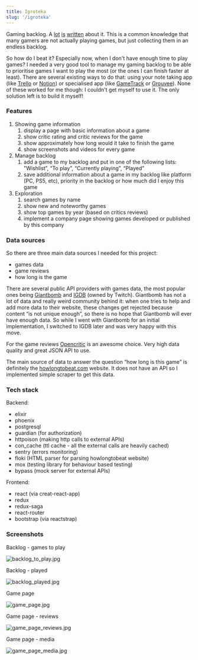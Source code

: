 ```yaml
---
title: Igroteka
slug: '/igroteka'
---
```


Gaming backlog. A [lot](https://kotaku.com/how-to-chip-away-at-a-massive-games-backlog-1845794480)
[is](https://www.wired.com/story/get-through-overflowing-game-library-game-backlog/)
[written](https://www.online-tech-tips.com/gaming/6-tips-to-manage-your-massive-gaming-backlog/)
about it. This is a common knowledge that many gamers are not actually playing games,
but just collecting them in an endless backlog.

So how do I beat it? Especially now, when I don't have enough time to play games? I
needed a very good tool to manage my gaming backlog to be able to prioritise games I want
to play the most (or the ones I can finish faster at least). There are several existing
ways to do that: using your note taking app (like
[Trello](https://trello.com/power-ups/5e32b07c80a9cd1d0e7e5e8e/gaming-backlog) or
[Notion](https://www.notion.so/Video-game-tracker-7adee9d8f02d485793fd4503b60e591d))
or specialised app (like [GameTrack](https://gametrack.app) or [Grouvee](https://www.grouvee.com)).
None of these worked for me though: I couldn't get myself to use it. The only solution
left is to build it myself!

### Features

1. Showing game information
   1. display a page with basic information about a game
   2. show critic rating and critic reviews for the game
   3. show approximately how long would it take to finish the game
   4. show screenshots and videos for every game
2. Manage backlog
   1. add a game to my backlog and put in one of the following lists: "Wishlist”, “To play”, “Currently playing”, “Played”
   2. save additional information about a game in my backlog like platform (PC, PS5, etc), priority in the backlog or how much did I enjoy this game
3. Exploration
   1. search games by name
   2. show new and noteworthy games
   3. show top games by year (based on critics reviews)
   4. implement a company page showing games developed or published by this company

### Data sources

So there are three main data sources I needed for this project:

- games data
- game reviews
- how long is the game

There are several public API providers with games data, the most popular ones
being [Giantbomb](https://www.giantbomb.com) and [IGDB](https://www.igdb.com/discover)
(owned by Twitch). Giantbomb has not a lot of data and really weird community behind it:
when one tries to help and add more data to their website, these changes get rejected
because content “is not unique enough”, so there is no hope that Giantbomb will ever
have enough data. So while I went with Giantbomb for an initial implementation,
I switched to IGDB later and was very happy with this move.

For the game reviews [Opencritic](https://opencritic.com) is an awesome choice.
Very high data quality and great JSON API to use.

The main source of data to answer the question “how long is this game” is
definitely the [howlongtobeat.com](http://howlongtobeat.com) website. It
does not have an API so I implemented simple scraper to get this data.

### Tech stack

Backend:

- elixir
- phoenix
- postgresql
- guardian (for authorization)
- httpoison (making http calls to external APIs)
- con_cache (ttl cache - all the external calls are heavily cached)
- sentry (errors monitoring)
- floki (HTML parser for parsing howlongtobeat website)
- mox (testing library for behaviour based testing)
- bypass (mock server for external APIs)

Frontend:

- react (via creat-react-app)
- redux
- redux-saga
- react-router
- bootstrap (via reactstrap)

### Screenshots

Backlog - games to play

![backlog_to_play.jpg](./backlog_to_play.jpg)

Backlog - played

![backlog_played.jpg](./backlog_played.jpg)

Game page

![game_page.jpg](./game_page.jpg)

Game page - reviews

![game_page_reviews.jpg](./game_page_reviews.jpg)

Game page - media

![game_page_media.jpg](./game_page_media.jpg)

